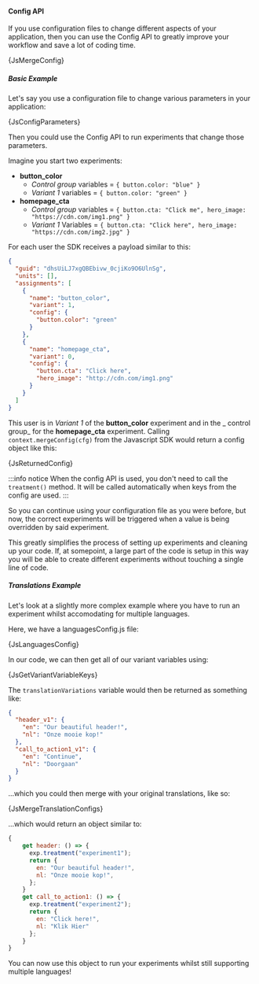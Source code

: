 

#### Config API

If you use configuration files to change different aspects of your
application, then you can use the Config API to greatly improve your workflow and
save a lot of coding time.

<CodeBlock language="js">{JsMergeConfig}</CodeBlock>

##### Basic Example

Let's say you use a configuration file to change various parameters in your
application:

<CodeBlock title=".../src/homepageConfig.js" language="js">
  {JsConfigParameters}
</CodeBlock>

Then you could use the Config API to run experiments that change those parameters.

Imagine you start two experiments:

- **button_color**
  - _Control group_ variables = `{ button.color: "blue" }`
  - _Variant 1_ variables = `{ button.color: "green" }`
- **homepage_cta**
  - _Control group_ variables = `{ button.cta: "Click me", hero_image: "https://cdn.com/img1.png" }`
  - _Variant 1_ Variables = `{ button.cta: "Click here", hero_image: "https://cdn.com/img2.jpg" }`

For each user the SDK receives a payload similar to this:

<!--Must be in file, due to raw-loader json bug-->

```json
{
  "guid": "dhsUiLJ7xgQBEbivw_0cjiKo9O6UlnSg",
  "units": [],
  "assignments": [
    {
      "name": "button_color",
      "variant": 1,
      "config": {
        "button.color": "green"
      }
    },
    {
      "name": "homepage_cta",
      "variant": 0,
      "config": {
        "button.cta": "Click here",
        "hero_image": "http://cdn.com/img1.png"
      }
    }
  ]
}
```

This user is in _Variant 1_ of the **button_color** experiment and in the _
control group_ for the **homepage_cta** experiment. Calling
`context.mergeConfig(cfg)` from the Javascript SDK would return a config
object like this:

<CodeBlock language="js">{JsReturnedConfig}</CodeBlock>

:::info notice
When the config API is used, you don't need to call the `treatment()` method.
It will be called automatically when keys from the config are used.
:::

So you can continue using your configuration file as you were before, but
now, the correct experiments will be triggered when a value is being
overridden by said experiment.

This greatly simplifies the process of setting up experiments and cleaning up
your code. If, at somepoint, a large part of the code is setup in this way
you will be able to create different experiments without touching a single
line of code.

##### Translations Example

Let's look at a slightly more complex example where you have to run an experiment
whilst accomodating for multiple languages.

Here, we have a languagesConfig.js file:

<CodeBlock language="js" title=".../src/languagesConfig.js">
  {JsLanguagesConfig}
</CodeBlock>

In our code, we can then get all of our variant variables using:

<CodeBlock language="js">{JsGetVariantVariableKeys}</CodeBlock>

The `translationVariations` variable would then be returned as something like:

```json
{
  "header_v1": {
    "en": "Our beautiful header!",
    "nl": "Onze mooie kop!"
  },
  "call_to_action1_v1": {
    "en": "Continue",
    "nl": "Doorgaan"
  }
}
```

...which you could then merge with your original translations, like so:

<CodeBlock language="js">{JsMergeTranslationConfigs}</CodeBlock>

...which would return an object similar to:

```js
{
    get header: () => {
      exp.treatment("experiment1");
      return {
        en: "Our beautiful header!",
        nl: "Onze mooie kop!",
      };
    }
    get call_to_action1: () => {
      exp.treatment("experiment2");
      return {
        en: "Click here!",
        nl: "Klik Hier"
      };
    }
}
```

You can now use this object to run your experiments whilst still supporting multiple
languages!
